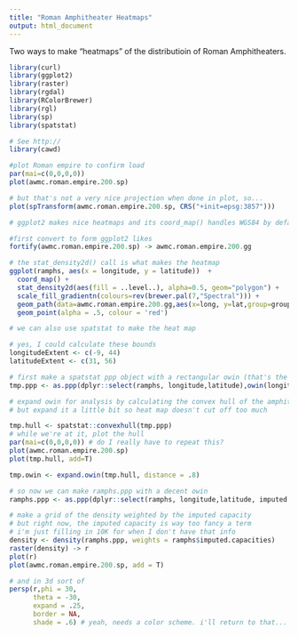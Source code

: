 ```yaml
---
title: "Roman Amphitheater Heatmaps"
output: html_document
---
```

Two ways to make "heatmaps" of the distributioin of Roman Amphitheaters.

```r
library(curl)
library(ggplot2)
library(raster)
library(rgdal)
library(RColorBrewer)
library(rgl)
library(sp)
library(spatstat)
```

```r
# See http://
library(cawd)

#plot Roman empire to confirm load
par(mai=c(0,0,0,0))
plot(awmc.roman.empire.200.sp)

# but that's not a very nice projection when done in plot, so...
plot(spTransform(awmc.roman.empire.200.sp, CRS("+init=epsg:3857")))

```

```r
# ggplot2 makes nice heatmaps and its coord_map() handles WGS84 by default

#first convert to form ggplot2 likes
fortify(awmc.roman.empire.200.sp) -> awmc.roman.empire.200.gg

# the stat_density2d() call is what makes the heatmap
ggplot(ramphs, aes(x = longitude, y = latitude))  +
  coord_map() +
  stat_density2d(aes(fill = ..level..), alpha=0.5, geom="polygon") +
  scale_fill_gradientn(colours=rev(brewer.pal(7,"Spectral"))) +
  geom_path(data=awmc.roman.empire.200.gg,aes(x=long, y=lat,group=group), colour="black") +
  geom_point(alpha = .5, colour = 'red')
```

```r
# we can also use spatstat to make the heat map

# yes, I could calculate these bounds
longitudeExtent <- c(-9, 44)
latitudeExtent <- c(31, 56)

# first make a spatstat ppp object with a rectangular owin (that's the limits of the point pattern)
tmp.ppp <- as.ppp(dplyr::select(ramphs, longitude,latitude),owin(longitudeExtent,latitudeExtent))

# expand owin for analysis by calculating the convex hull of the amphitheaters.
# but expand it a little bit so heat map doesn't cut off too much

tmp.hull <- spatstat::convexhull(tmp.ppp)
# while we're at it, plot the hull
par(mai=c(0,0,0,0)) # do I really have to repeat this?
plot(awmc.roman.empire.200.sp)
plot(tmp.hull, add=T)

tmp.owin <- expand.owin(tmp.hull, distance = .8)

# so now we can make ramphs.ppp with a decent owin
ramphs.ppp <- as.ppp(dplyr::select(ramphs, longitude,latitude, imputed.capacities),W = tmp.owin)

# make a grid of the density weighted by the imputed capacity
# but right now, the imputed capacity is way too fancy a term
# i'm just filling in 10K for when I don't have that info
density <- density(ramphs.ppp, weights = ramphs$imputed.capacities)
raster(density) -> r
plot(r)
plot(awmc.roman.empire.200.sp, add = T)

# and in 3d sort of
persp(r,phi = 30,
      theta = -30,
      expand = .25,
      border = NA,
      shade = .6) # yeah, needs a color scheme. i'll return to that...
```


